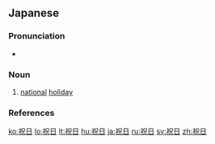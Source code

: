 ==Japanese==
{{ja-kanjitab|しゅく|じつ|yomi=on}}

===Pronunciation===
* {{ja-pron|しゅくじつ|y=o|acc=0|acc_ref=NHK}}

===Noun===
{{ja-noun|しゅくじつ}}

# [[national]] [[holiday]]

===References===
<references/>

[[ko:祝日]]
[[lo:祝日]]
[[lt:祝日]]
[[hu:祝日]]
[[ja:祝日]]
[[ru:祝日]]
[[sv:祝日]]
[[zh:祝日]]
